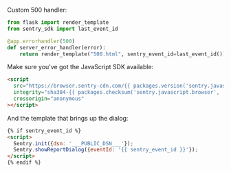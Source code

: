 Custom 500 handler:

```python
from flask import render_template
from sentry_sdk import last_event_id

@app.errorhandler(500)
def server_error_handler(error):
    return render_template("500.html", sentry_event_id=last_event_id()), 500
```

Make sure you've got the JavaScript SDK available:

```html
<script
  src="https://browser.sentry-cdn.com/{{ packages.version('sentry.javascript.browser') }}/bundle.min.js"
  integrity="sha384-{{ packages.checksum('sentry.javascript.browser', 'bundle.min.js', 'sha384-base64') }}"
  crossorigin="anonymous"
></script>
```

And the template that brings up the dialog:

```html
{% if sentry_event_id %}
<script>
  Sentry.init({dsn: '___PUBLIC_DSN___'});
  Sentry.showReportDialog({eventId: '{{ sentry_event_id }}'});
</script>
{% endif %}
```
